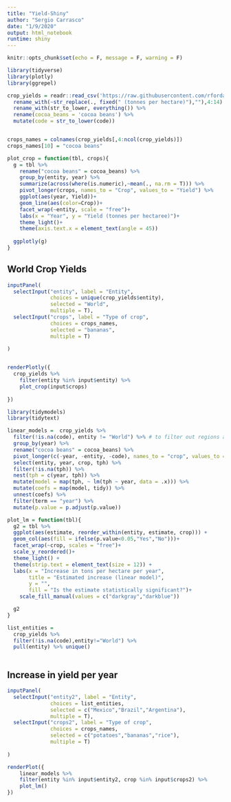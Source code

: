 ---
title: "Yield-Shiny"
author: "Sergio Carrasco"
date: "1/9/2020"
output: html_notebook
runtime: shiny
---

```{r setup, include=FALSE}
knitr::opts_chunk$set(echo = F, message = F, warning = F)
```

```{r}
library(tidyverse)
library(plotly)
library(ggrepel)

crop_yields = readr::read_csv('https://raw.githubusercontent.com/rfordatascience/tidytuesday/master/data/2020/2020-09-01/key_crop_yields.csv') %>% 
  rename_with(~str_replace(., fixed(" (tonnes per hectare)"),""),4:14) %>% 
  rename_with(str_to_lower, everything()) %>% 
  rename(cocoa_beans = 'cocoa beans') %>% 
  mutate(code = str_to_lower(code))


crops_names = colnames(crop_yields[,4:ncol(crop_yields)])
crops_names[10] = "cocoa beans"
```


```{r}
plot_crop = function(tbl, crops){
  g = tbl %>%
    rename("cocoa beans" = cocoa_beans) %>% 
    group_by(entity, year) %>% 
    summarize(across(where(is.numeric),~mean(., na.rm = T))) %>% 
    pivot_longer(crops, names_to = "Crop", values_to = "Yield") %>% 
    ggplot(aes(year, Yield))+
    geom_line(aes(color=Crop))+
    facet_wrap(~entity, scale = "free")+
    labs(x = "Year", y = "Yield (tonnes per hectaree)")+
    theme_light()+
    theme(axis.text.x = element_text(angle = 45))
    
  ggplotly(g)
}
```

## World Crop Yields

```{r, fig.width=15,fig.height=5}
inputPanel(
  selectInput("entity", label = "Entity",
              choices = unique(crop_yields$entity),
              selected = "World",
              multiple = T),
  selectInput("crops", label = "Type of crop",
              choices = crops_names,
              selected = "bananas",
              multiple = T)
  
)


renderPlotly({
  crop_yields %>% 
    filter(entity %in% input$entity) %>% 
    plot_crop(input$crops)
  
})
```



```{r}
library(tidymodels)
library(tidytext)

linear_models =  crop_yields %>%
  filter(!is.na(code), entity != "World") %>% # to filter out regions and continents
  group_by(year) %>% 
  rename("cocoa beans" = cocoa_beans) %>% 
  pivot_longer(c(-year, -entity, -code), names_to = "crop", values_to = "tph") %>% 
  select(entity, year, crop, tph) %>% 
  filter(!is.na(tph)) %>% 
  nest(tph = c(year, tph)) %>%
  mutate(model = map(tph, ~ lm(tph ~ year, data = .x))) %>% 
  mutate(coefs = map(model, tidy)) %>%
  unnest(coefs) %>%
  filter(term == "year") %>%
  mutate(p.value = p.adjust(p.value))

plot_lm = function(tbl){
  g2 = tbl %>% 
  ggplot(aes(estimate, reorder_within(entity, estimate, crop))) +
  geom_col(aes(fill = ifelse(p.value<0.05,"Yes","No")))+
  facet_wrap(~crop, scales = "free")+
  scale_y_reordered()+
  theme_light() +
  theme(strip.text = element_text(size = 12)) +
  labs(x = "Increase in tons per hectare per year",
       title = "Estimated increase (linear model)",
       y = "",
       fill = "Is the estimate statistically significant?")+
    scale_fill_manual(values = c("darkgray","darkblue"))

  g2
}

list_entities = 
  crop_yields %>% 
  filter(!is.na(code),entity!="World") %>% 
  pull(entity) %>% unique()
            
```

## Increase in yield per year

```{r}
inputPanel(
  selectInput("entity2", label = "Entity",
              choices = list_entities,
              selected = c("Mexico","Brazil","Argentina"),
              multiple = T),
  selectInput("crops2", label = "Type of crop",
              choices = crops_names,
              selected = c("potatoes","bananas","rice"),
              multiple = T)
  
)

renderPlot({
    linear_models %>% 
    filter(entity %in% input$entity2, crop %in% input$crops2) %>% 
    plot_lm()
})
```

